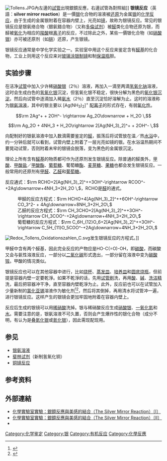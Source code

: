{{NoteTA|G1=Chemistry}}
[[File:Tollens.JPG|right]]內左邊的[[試管|試管]]出現銀鏡反應，右邊試管為對照組]]
'''银镜反应'''（英語：'''silver mirror reaction'''）是一價[[银|银]]化合物的溶液被[[还原|还原]]为金属[[银|银]]的[[化学反应|化学反应]]，由于生成的金属银附着在容器内壁上，光亮如[[镜|镜]]，故称为银镜反应。常见的银镜反应是银氨络合物〈銀氨錯合物〉（又称[[银氨溶液|多倫试剂]]）被[[醛|醛]]类化合物还原为银，而醛被[[氧化|氧化]]为相应的[[羧酸|羧酸]]根[[离子|离子]]的反应，不过除此之外，某些一價银化合物（如[[硝酸银|硝酸银]]）亦可被还原剂（如[[肼|肼]]）还原，产生银镜。

银镜反应通常是中学化学实验之一。实验室中用这个反应来鉴定含有[[醛基|醛基]]的化合物，工业上则用这个反应来对[[玻璃|玻璃]][[镀银|涂银]][[制镜|制镜]]和制[[保温瓶|保温瓶]]胆。

==实验步骤==
在洁净[[试管|试管]]中加入少许稀[[硝酸银|硝酸银]]（2％）溶液，再加入一滴至两滴[[氢氧化钠|氢氧化钠]]溶液，这时会生成白色的[[氢氧化银|氢氧化银]]沉淀，但氢氧化银不稳定，很快分解为黑色的[[氧化银|氧化银]][[沉淀|沉淀]]。然后向试管中逐滴加入稀[[氨水|氨水]]（2％）直至沉淀恰好溶解为止。这时的溶液称为[[银氨溶液|银氨溶液]]，其中的银主要以 [Ag(NH<sub>3</sub>)<sub>2</sub>]<sup>+</sup> [[配离子|配离子]]的形式存在，有弱[[氧化性|氧化性]]。
:<math>\rm 2Ag^+ + 2OH^- \rightarrow Ag_2O\downarrow + H_2O \,</math>
:<math>\rm Ag_2O + 4NH_3 + H_2O\rightarrow 2[Ag(NH_3)_2]^+ + 2OH^- \,</math>

向配制好的银氨溶液中加入数滴需要鉴定的[[醛|醛]]，振荡后将试管放在温／热[[水浴|水浴]]中，约一分钟后就可以看到，试管内壁上附着了一层光亮如镜的银。在水浴温热期间不要晃动试管，否则附着未牢的银镜会脱落，变为黑色的金属银沉淀。

理论上所有含有[[醛基|醛基]]的物质都可作为还原剂发生银镜反应。除普通的醛类外，[[甲酸|甲酸]]、[[甲酸盐|甲酸盐]]／[[甲酸酯|甲酸酯]]、[[葡萄糖|葡萄糖]]、葡萄糖[[酯|酯]]、[[麦芽糖|麦芽糖]]、[[果糖|果糖]]也都会发生银镜反应。一般常用的还原剂有[[甲醛|甲醛]]、[[乙醛|乙醛]]和[[葡萄糖|葡萄糖]]。

反应通式：<math>\rm RCHO+2[Ag(NH_3)_2]^++3OH^-\rightarrow RCOO^-+2Ag\downarrow+4NH_3+2H_2O \,</math>，RCHO是[[醛|醛]]的通式。
:甲醛的反应方程式：<math>\rm HCHO+4[Ag(NH_3)_2]^++6OH^-\rightarrow CO_3^2- + 4Ag\downarrow+8NH_3+2H_2O\,</math>
:乙醛的反应方程式：<math>\rm CH_3CHO+2[Ag(NH_3)_2]^++3OH^-\rightarrow CH_3COO^-+2Ag\downarrow+4NH_3+2H_2O\,</math>
:葡萄糖的反应方程式：<math>\rm C_6H_{12}O_6+2[Ag(NH_3)_2]^++3OH^-\rightarrow C_5H_{11}O_5COO^-+2Ag\downarrow+4NH_3+2H_2O\,</math>

[[File:Redox_Tollens_Oxidationszahlen_C.svg|thumb]]发生银镜反应的方程式。]]

甲醛中含有两个醛基，因此完全反应的产物应是HO-C(=O)-OH，即[[碳酸|碳酸]]，而碳酸又会与氨性溶液反应，一部分以[[二氧化碳|二氧化碳]]形式逸出，一部分留在溶液中变为[[碳酸铵|碳酸铵]]。甲酸的情况类似。

银镜反应也可以在其他容器中进行，比如[[烧杯|烧杯]]、[[蒸发皿|蒸发皿]]、[[培养皿|培养皿]]和[[圆底烧瓶|圆底烧瓶]]，但前提是容器内壁一定要乾淨。如果不乾淨的话，先用[[试管刷|试管刷]]洗，再用[[酸|酸]]、[[碱|碱]]、[[洗洁精|洗洁精]]洗，最后把容器冲干净，直至容器内壁乾淨为止。此外，反应前也可以在试管加入少量新制的[[氯化亚锡|氯化亚锡]]溶液作为敏化剂<ref>{{Cite web|title=US Patent for Chemical solution for forming silver film and process for forming silver film using same Patent (Patent # 6,398,854 issued June 4, 2002) - Justia Patents Search|url=https://patents.justia.com/patent/6398854|access-date=2022-02-18|work=patents.justia.com|archive-date=2022-02-18|archive-url=https://web.archive.org/web/20220218020954/https://patents.justia.com/patent/6398854|dead-url=no}}</ref><ref>{{Cite web|title=SILVER MIRRORING|url=https://nzic.org.nz/app/uploads/2017/10/8F.pdf|access-date=2022-02-18|archive-date=2022-02-01|archive-url=https://web.archive.org/web/20220201072033/https://nzic.org.nz/app/uploads/2017/10/8F.pdf|dead-url=no}}</ref>，然后将其倒掉，再用清水将试管冲一遍，进行银镜反应。这样产生的银镜会更加牢固地附着在容器内壁上。

反应后生成的银镜可以用[[稀硝酸|稀硝酸]]洗掉。银与稀硝酸反应生成[[硝酸银|硝酸银]]、[[一氧化氮|一氧化氮]]和[[水|水]]。需要注意的是，银氨溶液不可久置，否则会产生爆炸性的银化合物（成分不明，有认为是[[叠氮化银|叠氮化银]]或[[氮化银|氮化银]]），因此需现配现用。

==参见==
* [[银氨溶液|银氨溶液]]
* [[斐林试剂|斐林试剂]]（新制氢氧化铜）
* [[铜镜反应|铜镜反应]]

== 参考资料 ==
{{Reflist}}

==外部連結==
* [http://highscope.ch.ntu.edu.tw/wordpress/?p=25090 化學實驗室實驗：銀鏡反應與美感的結合（The Silver Mirror Reaction）〔I〕] {{Wayback|url=http://highscope.ch.ntu.edu.tw/wordpress/?p=25090 |date=20160921035754 }}
* [http://highscope.ch.ntu.edu.tw/wordpress/?p=25113 化學實驗室實驗：銀鏡反應與美感的結合（The Silver Mirror Reaction）〔II〕] {{Wayback|url=http://highscope.ch.ntu.edu.tw/wordpress/?p=25113 |date=20190701194234 }}
* {{Cite web|url=http://news.xinhuanet.com/science/2016-09/21/c_135702844.htm|title=实验室的魔法日常第二季 第6集 银镜反应-科普中国|accessdate=2017-07-16|work=新华网}}
[[Category:化学鉴定|Category:化学鉴定]]
[[Category:银|Category:银]]
[[Category:有机反应|Category:有机反应]]
[[Category:化學反應|Category:化學反應]]